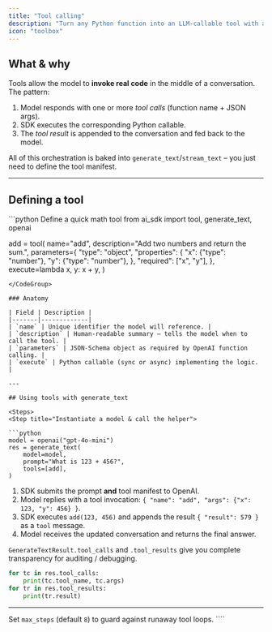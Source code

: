 ```yaml
---
title: "Tool calling"
description: "Turn any Python function into an LLM-callable tool with a single decorator."
icon: "toolbox"
---
```



## What & why

Tools allow the model to **invoke real code** in the middle of a conversation.
The pattern:

1. Model responds with one or more <em>tool calls</em> (function name + JSON args).
2. SDK executes the corresponding Python callable.
3. The <em>tool result</em> is appended to the conversation and fed back to the model.

All of this orchestration is baked into `generate_text`/`stream_text` – you just need to define the tool manifest.

---

## Defining a tool

<CodeGroup>
```python Define a quick math tool
from ai_sdk import tool, generate_text, openai

add = tool(
name="add",
description="Add two numbers and return the sum.",
parameters={
"type": "object",
"properties": {
"x": {"type": "number"},
"y": {"type": "number"},
},
"required": ["x", "y"],
},
execute=lambda x, y: x + y,
)

````
</CodeGroup>

### Anatomy

| Field | Description |
|-------|-------------|
| `name` | Unique identifier the model will reference. |
| `description` | Human-readable summary – tells the model when to call the tool. |
| `parameters` | JSON-Schema object as required by OpenAI function calling. |
| `execute` | Python callable (sync or async) implementing the logic. |

---

## Using tools with generate_text

<Steps>
<Step title="Instantiate a model & call the helper">

```python
model = openai("gpt-4o-mini")
res = generate_text(
    model=model,
    prompt="What is 123 + 456?",
    tools=[add],
)
````

</Step>
<Step title="Under the hood">

1. SDK submits the prompt **and** tool manifest to OpenAI.
2. Model replies with a tool invocation: `{ "name": "add", "args": {"x": 123, "y": 456} }`.
3. SDK executes `add(123, 456)` and appends the result `{ "result": 579 }` as a <code>tool</code> message.
4. Model receives the updated conversation and returns the final answer.
      </Step>
</Steps>

`GenerateTextResult.tool_calls` and `.tool_results` give you complete transparency for auditing / debugging.

```python
for tc in res.tool_calls:
    print(tc.tool_name, tc.args)
for tr in res.tool_results:
    print(tr.result)
```

---

<Tip>
  Set <code>max_steps</code> (default <code>8</code>) to guard against runaway tool loops.
</Tip>
````
